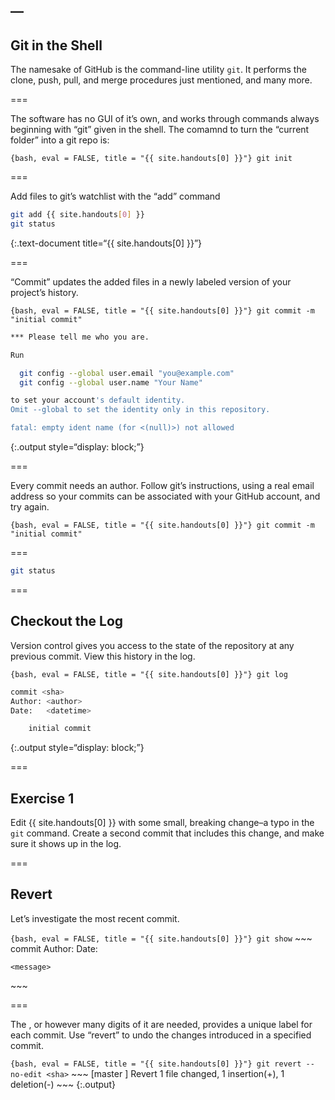 ---
---

## Git in the Shell

The namesake of GitHub is the command-line utility `git`. It performs
the clone, push, pull, and merge procedures just mentioned, and many
more.

===

The software has no GUI of it's own, and works through commands always beginning with "git " given in the shell. The comamnd to turn the "current folder" into a git repo is:

```{bash, eval = FALSE, title = "{{ site.handouts[0] }}"}
git init
```

===

Add files to git's watchlist with the "add" command

~~~bash
git add {{ site.handouts[0] }}
git status
~~~
{:.text-document title="{{ site.handouts[0] }}"}

===

"Commit" updates the added files in a newly labeled version of your project's history.

```{bash, eval = FALSE, title = "{{ site.handouts[0] }}"}
git commit -m "initial commit"
```

~~~bash
*** Please tell me who you are.

Run

  git config --global user.email "you@example.com"
  git config --global user.name "Your Name"

to set your account's default identity.
Omit --global to set the identity only in this repository.

fatal: empty ident name (for <(null)>) not allowed
~~~
{:.output style="display: block;"}

===

Every commit needs an author. Follow git's instructions, using a
real email address so your commits can be associated with your
GitHub account, and try again.

```{bash, eval = FALSE, title = "{{ site.handouts[0] }}"}
git commit -m "initial commit"
```

===

```bash
git status
```

===

## Checkout the Log

Version control gives you access to the state of the repository at any previous commit. View this history in the log.

```{bash, eval = FALSE, title = "{{ site.handouts[0] }}"}
git log
```

~~~bash
commit <sha>
Author: <author>
Date:   <datetime>

    initial commit
~~~
{:.output style="display: block;"}

===

## Exercise 1

Edit {{ site.handouts[0] }} with some small, breaking change--a typo in the `git` command. Create a second commit that includes this change, and make sure it
shows up in the log.

===

## Revert

Let's investigate the most recent commit.

```{bash, eval = FALSE, title = "{{ site.handouts[0] }}"}
git show
```
~~~
commit <sha>
Author: <author>
Date:   <datetime>

    <message>

<diff>
~~~

===

The <sha>, or however many digits of it are needed, provides a unique label for
each commit. Use "revert" to undo the changes introduced in a specified commit.

```{bash, eval = FALSE, title = "{{ site.handouts[0] }}"}
git revert --no-edit <sha>
```
~~~
[master <sha>] Revert <message>
 1 file changed, 1 insertion(+), 1 deletion(-)
~~~
{:.output}
